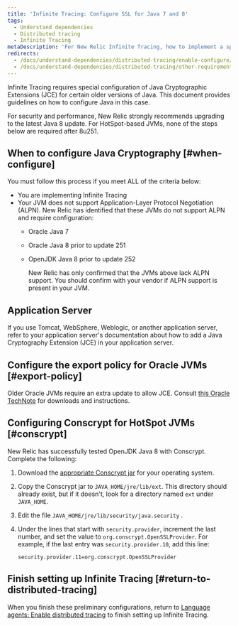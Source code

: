 ```yaml
---
title: 'Infinite Tracing: Configure SSL for Java 7 and 8'
tags:
  - Understand dependencies
  - Distributed tracing
  - Infinite Tracing
metaDescription: 'For New Relic Infinite Tracing, how to implement a special configuration of Java Cryptographic Extensions (JCE) for certain older versions of Java.'
redirects:
  - /docs/understand-dependencies/distributed-tracing/enable-configure/configuring-ssl-infinite-tracing-java-7-8
  - /docs/understand-dependencies/distributed-tracing/other-requirements/infinite-tracing-configuring-ssl-java-7-8
---
```


Infinite Tracing requires special configuration of Java Cryptographic Extensions (JCE) for certain older versions of Java. This document provides guidelines on how to configure Java in this case.

<Callout variant="tip">
  For security and performance, New Relic strongly recommends upgrading to the latest Java 8 update. For HotSpot-based JVMs, none of the steps below are required after 8u251.
</Callout>

## When to configure Java Cryptography [#when-configure]

You must follow this process if you meet ALL of the criteria below:

* You are implementing Infinite Tracing
* Your JVM does not support Application-Layer Protocol Negotiation (ALPN). New Relic has identified that these JVMs do not support ALPN and require configuration:
  * Oracle Java 7
  * Oracle Java 8 prior to update 251
  * OpenJDK Java 8 prior to update 252

    <Callout variant="important">
      New Relic has only confirmed that the JVMs above lack ALPN support. You should confirm with your vendor if ALPN support is present in your JVM.
    </Callout>

## Application Server

If you use Tomcat, WebSphere, Weblogic, or another application server, refer to your application server's documentation about how to add a Java Cryptography Extension (JCE) in your application server.

## Configure the export policy for Oracle JVMs [#export-policy]

Older Oracle JVMs require an extra update to allow JCE. Consult [this Oracle TechNote](https://www.oracle.com/java/technologies/javase-jce-all-downloads.html) for downloads and instructions.

## Configuring Conscrypt for HotSpot JVMs [#conscrypt]

New Relic has successfully tested OpenJDK Java 8 with Conscrypt. Complete the following:

1. Download the [appropriate Conscrypt jar](https://github.com/google/conscrypt/#download) for your operating system.
2. Copy the Conscrypt jar to `JAVA_HOME/jre/lib/ext`. This directory should already exist, but if it doesn't, look for a directory named `ext` under `JAVA_HOME`.
3. Edit the file `JAVA_HOME/jre/lib/security/java.security` .
4. Under the lines that start with `security.provider`, increment the last number, and set the value to `org.conscrypt.OpenSSLProvider`. For example, if the last entry was `security.provider.10`, add this line:

   ```
   security.provider.11=org.conscrypt.OpenSSLProvider
   ```

## Finish setting up Infinite Tracing [#return-to-distributed-tracing]

When you finish these preliminary configurations, return to [Language agents: Enable distributed tracing](/docs/understand-dependencies/distributed-tracing/enable-configure/enable-distributed-tracing) to finish setting up Infinite Tracing.
